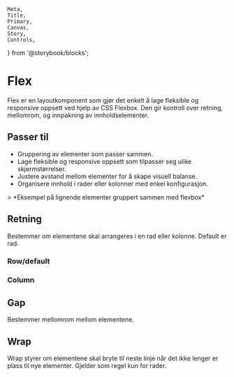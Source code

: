     Meta,
    Title,
    Primary,
    Canvas,
    Story,
    Controls,
} from '@storybook/blocks';

<Meta of={FhiFlexStories} />

# Flex

Flex er en layoutkomponent som gjør det enkelt å lage fleksible og responsive oppsett ved hjelp av CSS Flexbox. Den gir kontroll over retning, mellomrom, og innpakning av innholdselementer.

## Passer til

- Gruppering av elementer som passer sammen. 
- Lage fleksible og responsive oppsett som tilpasser seg ulike skjermstørrelser.
- Justere avstand mellom elementer for å skape visuell balanse.
- Organisere innhold i rader eller kolonner med enkel konfigurasjon.

<Canvas of={FhiFlexStories.Preview} />
> *Eksempel på lignende elementer gruppert sammen med flexbox*
<Controls />

## Retning

Bestemmer om elementene skal arrangeres i en rad eller kolonne. Default er rad.

### Row/default

<Canvas of={FhiFlexStories.RowDirection} />

### Column

<Canvas of={FhiFlexStories.ColumnDirection} />

## Gap

Bestemmer mellomrom mellom elementene.

<Canvas of={FhiFlexStories.CustomGap} />

## Wrap

Wrap styrer om elementene skal bryte til neste linje når det ikke lenger er plass til nye elementer. Gjelder som regel kun for rader.

<Canvas of={FhiFlexStories.Wrap} />


